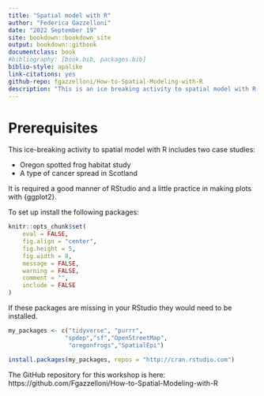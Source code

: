 ```yaml
--- 
title: "Spatial model with R"
author: "Federica Gazzelloni"
date: "2022 September 19"
site: bookdown::bookdown_site
output: bookdown::gitbook
documentclass: book
#bibliography: [book.bib, packages.bib]
biblio-style: apalike
link-citations: yes
github-repo: fgazzelloni/How-to-Spatial-Modeling-with-R
description: "This is an ice breaking activity to spatial model with R."
---
```


# Prerequisites


This ice-breaking activity to spatial model with R includes two case studies:

- Oregon spotted frog habitat study
- A type of cancer spread in Scotland


It is required a good manner of RStudio and a little practice in making plots with {ggplot2}. 

To set up install the following packages:

```r

knitr::opts_chunk$set(
	eval = FALSE,
	fig.align = "center",
	fig.height = 5,
	fig.width = 8,
	message = FALSE,
	warning = FALSE,
	comment = "",
	include = FALSE
)
```


If these packages are missing in your RStudio they would need to be installed.

```r

my_packages <- c("tidyverse", "purrr",
                "spdep","sf","OpenStreetMap",
                 "oregonfrogs","SpatialEpi")

install.packages(my_packages, repos = "http://cran.rstudio.com")
```

The GitHub repository for this workshop is here: https://github.com/Fgazzelloni/How-to-Spatial-Modeling-with-R

